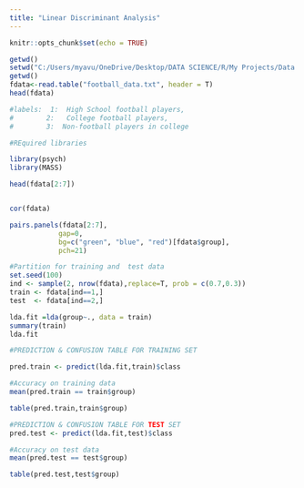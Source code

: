 ```yaml
---
title: "Linear Discriminant Analysis"
---
```


```r
knitr::opts_chunk$set(echo = TRUE)
```


```r

getwd()
setwd("C:/Users/myavu/OneDrive/Desktop/DATA SCIENCE/R/My Projects/Data Mining")
getwd()
fdata<-read.table("football_data.txt", header = T) 
head(fdata)

#labels:  1:  High School football players, 
#        2:   College football players, 
#        3:  Non-football players in college

```
 
 
 
```r
#REquired libraries

library(psych)
library(MASS)
```
 
 
```r
head(fdata[2:7])


cor(fdata)

pairs.panels(fdata[2:7],
            gap=0,
            bg=c("green", "blue", "red")[fdata$group],
            pch=21)

```



```r
#Partition for training and  test data
set.seed(100)
ind <- sample(2, nrow(fdata),replace=T, prob = c(0.7,0.3))
train <- fdata[ind==1,]
test  <- fdata[ind==2,]

```


```r
lda.fit =lda(group~., data = train)
summary(train)
lda.fit

```


```r
#PREDICTION & CONFUSION TABLE FOR TRAINING SET

pred.train <- predict(lda.fit,train)$class

#Accuracy on training data
mean(pred.train == train$group)

table(pred.train,train$group)


```

```r
#PREDICTION & CONFUSION TABLE FOR TEST SET
pred.test <- predict(lda.fit,test)$class

#Accuracy on test data
mean(pred.test == test$group)

table(pred.test,test$group)
```








































